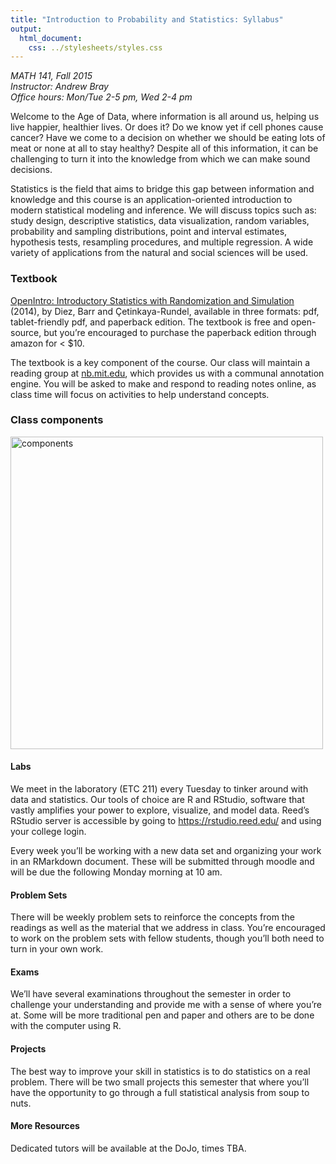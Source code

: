 ```yaml
---
title: "Introduction to Probability and Statistics: Syllabus"
output:
  html_document:
    css: ../stylesheets/styles.css
---
```


*MATH 141, Fall 2015*  
*Instructor: Andrew Bray*  
*Office hours: Mon/Tue 2-5 pm, Wed 2-4 pm*

Welcome to the Age of Data, where information is all around us, helping us live 
happier, healthier lives. Or does it? Do we know yet if cell phones cause 
cancer? Have we come to a decision on whether we should be eating lots of meat 
or none at all to stay healthy? Despite all of this information, it can be 
challenging to turn it into the knowledge from which we can make sound
decisions.

Statistics is the field that aims to bridge this gap between information and 
knowledge and this course is an application-oriented introduction to modern 
statistical modeling and inference. We will discuss topics such as: study design, 
descriptive statistics, data visualization, random variables, probability and 
sampling distributions, point and interval estimates, hypothesis tests, 
resampling procedures, and multiple regression. A wide variety of applications 
from the natural and social sciences will be used.

### Textbook

[OpenIntro: Introductory Statistics with Randomization and Simulation](https://www.openintro.org/stat/textbook.php?stat_book=isrs) (2014),
by Diez, Barr and Çetinkaya-Rundel, available in three formats: pdf, 
tablet-friendly pdf, and paperback edition. The textbook is free and open-source,
but you're encouraged to purchase the paperback edition through amazon for < $10.

The textbook is a key component of the course. Our class will maintain a reading
group at [nb.mit.edu](http://nb.mit.edu), which provides us with a 
communal annotation engine. You will be asked to make and respond to reading 
notes online, as class time will focus on activities to help understand concepts.

### Class components

<img src="figs/4-components.png" alt="components" width="500">
 
#### Labs

We meet in the laboratory (ETC 211) every Tuesday to tinker around with data and
statistics. Our tools of choice are R and RStudio, software that vastly amplifies 
your power to explore, visualize, and model data. Reed's RStudio server is 
accessible by going to [https://rstudio.reed.edu/](https://rstudio.reed.edu/) 
and using your college login.

Every week you'll be working with a new data set and organizing your work in an
RMarkdown document. These will be submitted through moodle and will be due the
following Monday morning at 10 am.

#### Problem Sets

There will be weekly problem sets to reinforce the concepts from the readings as
well as the material that we address in class. You're encouraged to work on the 
problem sets with fellow students, though you'll both need to turn in your own 
work.

#### Exams

We'll have several examinations throughout the semester in order to challenge
your understanding and provide me with a sense of where you're at. Some will
be more traditional pen and paper and others are to be done with the computer
using R.

#### Projects

The best way to improve your skill in statistics is to do statistics on a real
problem. There will be two small projects this semester that where you'll have
the opportunity to go through a full statistical analysis from soup to nuts.

#### More Resources

Dedicated tutors will be available at the DoJo, times TBA.